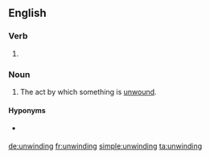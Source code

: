 ==English==

===Verb===
{{head|en|present participle}}

# {{present participle of|unwind|lang=en|nocat=1}}

===Noun===
{{en-noun}}

# The act by which something is [[unwind|unwound]].

====Hyponyms====
* {{l|en|stack unwinding}} {{gloss|programming}}

[[de:unwinding]]
[[fr:unwinding]]
[[simple:unwinding]]
[[ta:unwinding]]